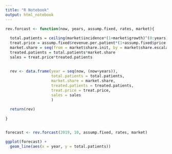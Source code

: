 ```yaml
---
title: "R Notebook"
output: html_notebook
---
```




```r
rev.forcast <- function(now, years, assump.fixed, rates, market){
  
  total.patients = ceiling(market$incidence*(1+market$growth)^(0:years))
  treat.price = assump.fixed$revenue.per.patient*(1+assump.fixed$price.inflation)^(0:years)
  market.share = seq(from = market$share.init, by = market$share.escalation, length.out = (years+1))
  treated.patients = total.patients*market.share
  sales = treat.price*treated.patients
  
  
  rev <- data.frame(year = seq(now, (now+years)),
                    total.patients = total.patients,
                    market.share = market.share,
                    treated.patients = treated.patients,
                    treat.price = treat.price,
                    sales = sales
                    )
  
  return(rev)
  
}


forecast <- rev.forcast(2019, 10, assump.fixed, rates, market)

ggplot(forecast) +
  geom_line(aes(x = year, y = total.patients))


```

